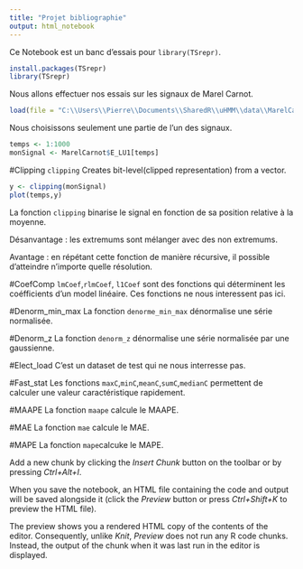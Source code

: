 ```yaml
---
title: "Projet bibliographie"
output: html_notebook
---
```

Ce Notebook est un banc d'essais pour `library(TSrepr)`.
```r
install.packages(TSrepr)
library(TSrepr)
```

Nous allons effectuer nos essais sur les signaux de Marel Carnot.
```r
load(file = "C:\\Users\\Pierre\\Documents\\SharedR\\uHMM\\data\\MarelCarnot.rda")

```
Nous choisissons seulement une partie de l'un des signaux.
```r
temps <- 1:1000
monSignal <- MarelCarnot$E_LU1[temps]
```
#Clipping
`clipping`  Creates bit-level(clipped representation) from a vector.
```r
y <- clipping(monSignal)
plot(temps,y)

```
La fonction `clipping` binarise le signal en fonction de sa position relative à la moyenne.  

Désanvantage : les extremums sont mélanger avec des non extremums.  

Avantage : en répétant cette fonction de manière récursive, il possible d'atteindre n'importe quelle résolution.

#CoefComp
`lmCoef`,`rlmCoef`, `l1Coef` sont des fonctions qui déterminent les coéfficients d'un model linéaire. Ces fonctions ne nous interessent pas ici.

#Denorm_min_max
La fonction `denorme_min_max` dénormalise une série normalisée.  

#Denorm_z
La fonction `denorm_z` dénormalise une série normalisée par une gaussienne.  

#Elect_load
C'est un dataset de test qui ne nous interresse pas.  

#Fast_stat
Les fonctions `maxC`,`minC`,`meanC`,`sumC`,`medianC` permettent de calculer une valeur caractéristique rapidement.

#MAAPE
La fonction `maape` calcule le MAAPE.  

#MAE
La fonction `mae` calcule le MAE. 

#MAPE
La fonction `mape`calcuke le MAPE.





Add a new chunk by clicking the *Insert Chunk* button on the toolbar or by pressing *Ctrl+Alt+I*.

When you save the notebook, an HTML file containing the code and output will be saved alongside it (click the *Preview* button or press *Ctrl+Shift+K* to preview the HTML file).

The preview shows you a rendered HTML copy of the contents of the editor. Consequently, unlike *Knit*, *Preview* does not run any R code chunks. Instead, the output of the chunk when it was last run in the editor is displayed.
